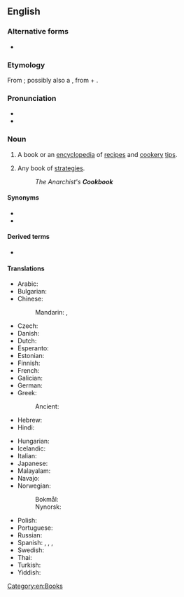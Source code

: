 {{also|cook book}}
==English==
{{wikipedia}}

===Alternative forms===
* {{l|en|cook book}}

===Etymology===
From {{compound|en|cook|book}}; possibly also a {{calque|en|de|Kochbuch|nocap=1}}, from {{m|de|kochen||cook}} + {{m|de|Buch||book}}.

===Pronunciation===
* {{IPA|en|/ˈkʊkˌbʊk/}}
* {{audio|en|en-us-cookbook.ogg|Audio (US)}}

===Noun===
{{en-noun}}

# A book or an [[encyclopedia]] of [[recipe]]s and [[cookery]] [[tip]]s.
# {{lb|en|by extension}} Any book of [[strategy|strategies]].
#: ''The Anarchist's '''Cookbook'''''

====Synonyms====
* {{l|en|cookery book}}
* {{l|en|recipe book}}

====Derived terms====
* {{l|en|cookbookery}}

====Translations====
{{trans-top|book of cooking recipes}}
* Arabic: {{t|ar|كِتَاب طَبْخ|m}}
* Bulgarian: {{t|bg|готварска кни́га|f}}
* Chinese:
*: Mandarin: {{t+|cmn|菜譜|sc=Hani}}, {{t+|cmn|菜谱|tr=càipǔ|sc=Hani}}
* Czech: {{t+|cs|kuchařka|f}}
* Danish: {{t+|da|kogebog|c}}
* Dutch: {{t+|nl|kookboek|n}}
* Esperanto: {{t|eo|kuirlibro}}
* Estonian: {{t|et|kokaraamat}}
* Finnish: {{t+|fi|keittokirja}}
* French: {{t|fr|livre de cuisine|m}}
* Galician: {{t|gl|libro de receitas|m}}
* German: {{t+|de|Kochbuch|n}}
* Greek:
*: Ancient: {{t|grc|ὀψαρτυσία|f}}
* Hebrew: {{t|he|ספר בישול|m|tr=sefer bishul|sc=Hebr}}
* Hindi: {{t|hi|पाक कला पुस्तक|f}}
{{trans-mid}}
* Hungarian: {{t+|hu|szakácskönyv}}
* Icelandic: {{t+|is|matreiðslubók|f}}
* Italian: {{t+|it|ricettario|m}}
* Japanese: {{t|ja|料理の本|tr=りょうりのほん, ryōri no hon|sc=Jpan}}
* Malayalam: {{t|ml|പാചകപുസ്തകം}}
* Navajo: {{t|nv|chʼiyáán ííłʼíní binaaltsoos}}
* Norwegian:
*: Bokmål: {{t|nb|kokebok|m|f}}
*: Nynorsk: {{t|nn|kokebok|f}}
* Polish: {{t+|pl|książka kucharska|f}}
* Portuguese: {{t|pt|[[livro]] [[de]] [[receitas]]|m}}
* Russian: {{t+|ru|пова́ренная кни́га|f}}
* Spanish: {{t|es|[[libro]] [[de]] [[recetas]]|m}}, {{t|es|recetario|m}}, {{t|es|recetario|m}}, {{t|es|libro de cocina|m}}
* Swedish: {{t+|sv|kokbok|c}}
* Thai: {{t|th|ตำราอาหาร|tr=dtam-raa-aa-hǎan}}
* Turkish: {{t+|tr|yemek kitabı}}
* Yiddish: {{t|yi|קאָכבוך|n|sc=Hebr}}
{{trans-bottom}}

[[Category:en:Books]]